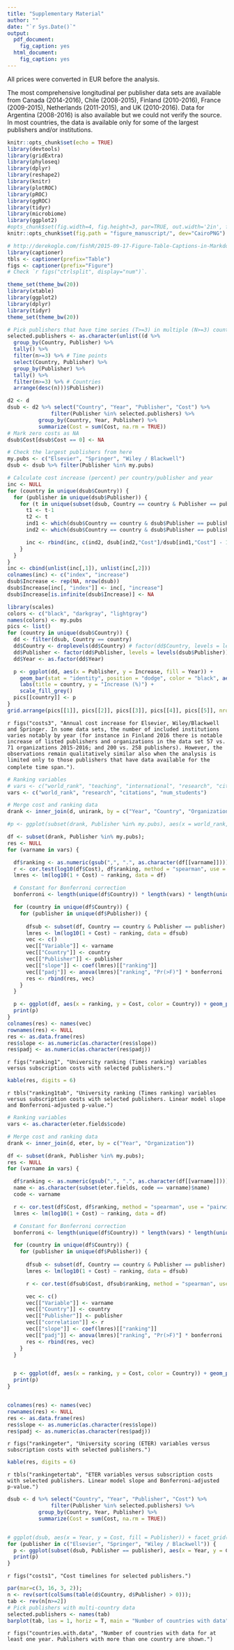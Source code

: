```yaml
---
title: "Supplementary Material"
author: ""
date: "`r Sys.Date()`"
output:
  pdf_document:
    fig_caption: yes
  html_document:
    fig_caption: yes
---
```



All prices were converted in EUR before the analysis.

The most comprehensive longitudinal per publisher data sets are available from 
Canada (2014-2016), Chile (2008-2015), Finland (2010-2016), France (2009-2015), Netherlands (2011-2015), and UK (2010-2016). Data for Argentina (2008-2016) is also available but we could not verify the source. In most countries, the data is available only for some of the largest publishers and/or institutions.


```r
knitr::opts_chunk$set(echo = TRUE)
library(devtools)
library(gridExtra)
library(phyloseq)
library(dplyr)
library(reshape2)
library(knitr)
library(plotROC)
library(pROC)
library(ggROC)
library(tidyr)
library(microbiome)
library(ggplot2)
#opts_chunk$set(fig.width=4, fig.height=3, par=TRUE, out.width='2in', fig.pos='H')
knitr::opts_chunk$set(fig.path = "figure_manuscript/", dev="CairoPNG")

# http://derekogle.com/fishR/2015-09-17-Figure-Table-Captions-in-Markdown
library(captioner)
tbls <- captioner(prefix="Table")
figs <- captioner(prefix="Figure")
# Check `r figs("ctrlsplit", display="num")`.

theme_set(theme_bw(20))
library(xtable)
library(ggplot2)
library(dplyr)
library(tidyr)
theme_set(theme_bw(20))

# Pick publishers that have time series (T>=3) in multiple (N>=3) countries
selected.publishers <- as.character(unlist((d %>%
  group_by(Country, Publisher) %>%
  tally() %>%
  filter(n>=3) %>% # Time points
  select(Country, Publisher) %>%
  group_by(Publisher) %>%
  tally() %>%
  filter(n>=3) %>% # Countries
  arrange(desc(n)))$Publisher))
```



```r
d2 <- d
dsub <- d2 %>% select("Country", "Year", "Publisher", "Cost") %>%
              filter(Publisher %in% selected.publishers) %>%
	      group_by(Country, Year, Publisher) %>%
	      summarize(Cost = sum(Cost, na.rm = TRUE))
# Mark zero costs as NA
dsub$Cost[dsub$Cost == 0] <- NA

# Check the largest publishers from here
my.pubs <- c("Elsevier", "Springer", "Wiley / Blackwell")
dsub <- dsub %>% filter(Publisher %in% my.pubs)

# Calculate cost increase (percent) per country/publisher and year
inc <- NULL
for (country in unique(dsub$Country)) {
  for (publisher in unique(dsub$Publisher)) {
    for (t in unique(subset(dsub, Country == country & Publisher == publisher)$Year)[-1]) {
      t1 <- t-1
      t2 <- t
      ind1 <- which(dsub$Country == country & dsub$Publisher == publisher & dsub$Year == t1)
      ind2 <- which(dsub$Country == country & dsub$Publisher == publisher & dsub$Year == t2)

      inc <- rbind(inc, c(ind2, dsub[ind2,"Cost"]/dsub[ind1,"Cost"] - 1))
    }
  }
}
inc <- cbind(unlist(inc[,1]), unlist(inc[,2]))
colnames(inc) <- c("index", "increase")
dsub$Increase <- rep(NA, nrow(dsub))
dsub$Increase[inc[, "index"]] <- inc[, "increase"]
dsub$Increase[is.infinite(dsub$Increase)] <- NA

library(scales)
colors <- c("black", "darkgray", "lightgray")
names(colors) <- my.pubs
pics <- list()
for (country in unique(dsub$Country)) {
  dd <- filter(dsub, Country == country)
  dd$Country <- droplevels(dd$Country) # factor(dd$Country, levels = levels(dsub$Country))
  dd$Publisher <- factor(dd$Publisher, levels = levels(dsub$Publisher))
  dd$Year <- as.factor(dd$Year)

  p <- ggplot(dd, aes(x = Publisher, y = Increase, fill = Year)) +
    geom_bar(stat = "identity", position = "dodge", color = "black", aes(group = Year)) + 
    labs(title = country, y = "Increase (%)") +
    scale_fill_grey()    
  pics[[country]] <- p
}
grid.arrange(pics[[1]], pics[[2]], pics[[3]], pics[[4]], pics[[5]], nrow = 2)
```

`r figs("costs3", "Annual cost increase for Elsevier, Wiley/Blackwell and Springer. In some data sets, the number of included institutions varies notably by year (for instance in Finland 2016 there is notable increase of listed publishers and organizations in the data set 57 vs. 71 organizations 2015-2016; and 200 vs. 258 publishers). However, the observations remain qualitatively similar also when the analysis is limited only to those publishers that have data available for the complete time span.")`.



```r
# Ranking variables
# vars <- c("world_rank", "teaching", "international", "research", "citations", "income", "total_score", "num_students", "student_staff_ratio", "international_students")
vars <- c("world_rank", "research", "citations", "num_students")

# Merge cost and ranking data
drank <- inner_join(d, unirank, by = c("Year", "Country", "Organization"))

#p <- ggplot(subset(drank, Publisher %in% my.pubs), aes(x = world_rank, y = Cost, color = Country)) + geom_point() + labs(y = "Cost (EUR)") + scale_y_log10() + facet_grid(. ~ Publisher)

df <- subset(drank, Publisher %in% my.pubs);
res <- NULL
for (varname in vars) {

  df$ranking <- as.numeric(gsub(",", ".", as.character(df[[varname]])))
  r <- cor.test(log10(df$Cost), df$ranking, method = "spearman", use = "pairwise.complete.obs")
  lmres <- lm(log10(1 + Cost) ~ ranking, data = df)

  # Constant for Bonferroni correction
  bonferroni <- length(unique(df$Country)) * length(vars) * length(unique(df$Publisher))

  for (country in unique(df$Country)) {
    for (publisher in unique(df$Publisher)) {  
  
      dfsub <- subset(df, Country == country & Publisher == publisher)
      lmres <- lm(log10(1 + Cost) ~ ranking, data = dfsub)
      vec <- c()
      vec[["Variable"]] <- varname
      vec[["Country"]] <- country
      vec[["Publisher"]] <- publisher
      vec[["slope"]] <- coef(lmres)[["ranking"]]
      vec[["padj"]] <- anova(lmres)["ranking", "Pr(>F)"] * bonferroni
      res <- rbind(res, vec)
    }
  }

  p <- ggplot(df, aes(x = ranking, y = Cost, color = Country)) + geom_point() + labs(y = "Cost (EUR)", x = varname, title = varname) + scale_y_log10() + facet_grid(. ~ Publisher) + geom_smooth(method = "lm")
  print(p)
}
colnames(res) <- names(vec)
rownames(res) <- NULL
res <- as.data.frame(res)
res$slope <- as.numeric(as.character(res$slope))
res$padj <- as.numeric(as.character(res$padj))
```

`r figs("ranking1", "University ranking (Times ranking) variables versus subscription costs with selected publishers.")`


```r
kable(res, digits = 6)
```

`r tbls("ranking1tab", "University ranking (Times ranking) variables versus subscription costs with selected publishers. Linear model slope and Bonferroni-adjusted p-value.")`


```r
# Ranking variables
vars <- as.character(eter.fields$code)

# Merge cost and ranking data
drank <- inner_join(d, eter, by = c("Year", "Organization"))

df <- subset(drank, Publisher %in% my.pubs);
res <- NULL
for (varname in vars) {

  df$ranking <- as.numeric(gsub(",", ".", as.character(df[[varname]])))
  name <- as.character(subset(eter.fields, code == varname)$name)
  code <- varname

  r <- cor.test(df$Cost, df$ranking, method = "spearman", use = "pairwise.complete.obs")
  lmres <- lm(log10(1 + Cost) ~ ranking, data = df)

  # Constant for Bonferroni correction
  bonferroni <- length(unique(df$Country)) * length(vars) * length(unique(df$Publisher))

  for (country in unique(df$Country)) {
    for (publisher in unique(df$Publisher)) {  
  
      dfsub <- subset(df, Country == country & Publisher == publisher)
      lmres <- lm(log10(1 + Cost) ~ ranking, data = dfsub)

      r <- cor.test(dfsub$Cost, dfsub$ranking, method = "spearman", use = "pairwise.complete.obs")$estimate

      vec <- c()
      vec[["Variable"]] <- varname
      vec[["Country"]] <- country
      vec[["Publisher"]] <- publisher
      vec[["correlation"]] <- r
      vec[["slope"]] <- coef(lmres)[["ranking"]]
      vec[["padj"]] <- anova(lmres)["ranking", "Pr(>F)"] * bonferroni
      res <- rbind(res, vec)
    }
  }


  p <- ggplot(df, aes(x = ranking, y = Cost, color = Country)) + geom_point() + labs(y = "Cost (EUR)", x = varname, title = name, subtitle = code) + scale_y_log10() + facet_grid(. ~ Publisher)
  print(p)
}


colnames(res) <- names(vec)
rownames(res) <- NULL
res <- as.data.frame(res)
res$slope <- as.numeric(as.character(res$slope))
res$padj <- as.numeric(as.character(res$padj))
```

`r figs("rankingeter", "University scoring (ETER) variables versus subscription costs with selected publishers.")`

```r
kable(res, digits = 6)
```

`r tbls("rankingetertab", "ETER variables versus subscription costs with selected publishers. Linear model slope and Bonferroni-adjusted p-value.")`



```r
dsub <- d %>% select("Country", "Year", "Publisher", "Cost") %>%
              filter(Publisher %in% selected.publishers) %>%
	      group_by(Country, Year, Publisher) %>%
	      summarize(Cost = sum(Cost, na.rm = TRUE))


# ggplot(dsub, aes(x = Year, y = Cost, fill = Publisher)) + facet_grid(Country ~ .) + geom_bar(stat = "identity", position = "dodge") + scale_y_log10()
for (publisher in c("Elsevier", "Springer", "Wiley / Blackwell")) {
  p <- ggplot(subset(dsub, Publisher == publisher), aes(x = Year, y = Cost, color = Country)) + geom_line() + geom_point() + scale_y_log10() + labs(title = publisher, y = "Cost (EUR)")
  print(p)
}
```

`r figs("costs1", "Cost timelines for selected publishers.")`




```r
par(mar=c(3, 16, 3, 2));
n <- rev(sort(colSums(table(d$Country, d$Publisher) > 0)));
tab <- rev(n[n>=2])
# Pick publishers with multi-country data
selected.publishers <- names(tab)
barplot(tab, las = 1, horiz = T, main = "Number of countries with data")
```

`r figs("countries.with.data", "Number of countries with data for at least one year. Publishers with more than one country are shown.")`







